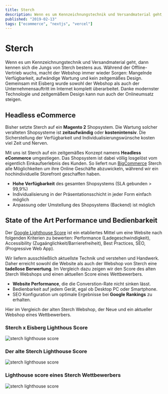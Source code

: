 ```yaml
---
title: Sterch
description: Wenn es um Kennzeichnungstechnik und Versandmaterial geht, dann kennen sich die Jungs von Sterch bestens aus. Um auch online den Vertrieb anzukurbeln haben wir das Onlinegeschäft komplett verändert.
published: "2019-02-13"
tags: ["ecommerce", "nextjs", "vercel"]
---
```


<ClientHeader duration="4 Month" stack="React, Nextjs, BigCommerce" link="https://sterch.de" />

# Sterch

Wenn es um Kennzeichnungstechnik und Versandmaterial geht, dann kennen sich die Jungs von Sterch bestens aus. Während der Offline-Vertrieb wuchs, macht der Webshop immer wieder Sorgen: Mangelnde Verfügbarkeit, aufwändige Wartung und kein zeitgemäßes Design.
Gemeinsam mit Eisberg wurde sowohl der Webshop als auch der Unternehmensauftritt im Internet komplett überarbeitet. Danke modernster Technologie und zeitgemäßem Design kann nun auch der Onlineumsatz steigen.

## Headless eCommerce

Bisher setzte Sterch auf ein **Magento 2** Shopsystem. Die Wartung solcher veralteten Shopsysteme ist **zeitaufwändig** oder **kostenintensiv**. Die Sicherstellung der Verfügbarkeit und Individualisierungswünsche kosten viel Zeit und Nerven.

Mit uns ist Sterch auf ein zeitgemäßes Konzept namens **Headless eCommerce** umgestiegen. Das Shopsystem ist dabei völlig losgelöst vom eigentlich Einkaufserlebnis des Kunden. So liefert nun [BigCommerce](https://www.bigcommerce.com/) Sterch alle Möglichkeiten um ihre Online Geschäfte abzuwickeln, während wir ein hochindividuelle Storefront geschaffen haben.

- **Hohe Verfügbarkeit** des gesamten Shopsystems (SLA gebunden > 99,9%)
- Individualisierung in der Präsentationsschicht in jeder Form einfach möglich
- Anpassung oder Umstellung des Shopsystems (Backend) ist möglich

## State of the Art Performance und Bedienbarkeit

Der [Google Lighthouse Score](https://youtu.be/mLjxXPHuIJo) ist ein etabliertes Mittel um eine Website nach folgenden Kriterien zu bewerten: Performance (Ladegeschwindigkeit), Accessibility (Zugaänglichkeit/Barrierefreiheit), Best Practices, SEO, (Progressive Web App).

Wir liefern ausschließlich aktuellste Technik und verstehen und Handwerk. Daher erreicht sowohl die Website als auch der Webshop von Sterch eine **tadellose Berwertung**. Im Vergleich dazu zeigen wir den Score des alten Sterch Webshops und einen aktuellen Score eines Wettbewerbers.

- **Website Performance**, die die Converstion-Rate nicht sinken lässt.
- Bedienbarkeit auf jedem Gerät, egal ob Desktop PC oder Smartphone.
- SEO Konfiguration um optimale Ergebnisse bei **Google Rankings** zu erhalten.

Hier im Vergleich der alten Sterch Webshop, der Neue und ein aktueller Webshop eines Wettbewerbers.

### Sterch x Eisberg Lighthous Score

![sterch lighthouse score](/sterch_lighthouse_new.png)

### Der alte Sterch Lighthouse Score

![sterch lighthouse score](/sterch_lighthouse_old.png)

### Lighthouse score eines Sterch Wettbewerbers

![sterch lighthouse score](/sterch_lighthouse_competitor.png)
